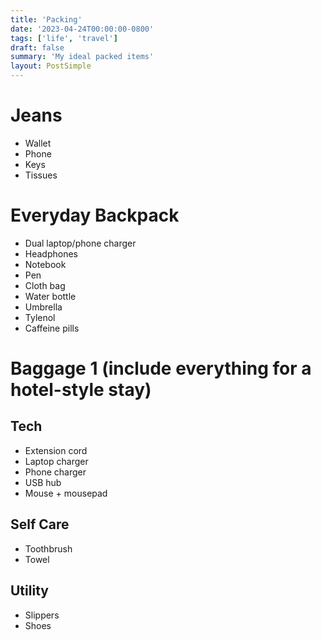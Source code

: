 ```yaml
---
title: 'Packing'
date: '2023-04-24T00:00:00-0800'
tags: ['life', 'travel']
draft: false
summary: 'My ideal packed items'
layout: PostSimple
---
```


# Jeans

- Wallet
- Phone
- Keys
- Tissues

# Everyday Backpack

- Dual laptop/phone charger
- Headphones
- Notebook
- Pen
- Cloth bag
- Water bottle
- Umbrella
- Tylenol
- Caffeine pills

# Baggage 1 (include everything for a hotel-style stay)

## Tech

- Extension cord
- Laptop charger
- Phone charger
- USB hub
- Mouse + mousepad

## Self Care

- Toothbrush
- Towel

## Utility

- Slippers
- Shoes
